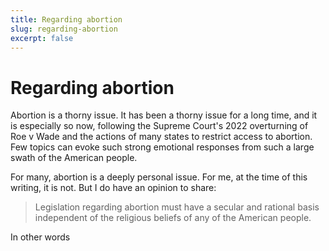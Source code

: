 ```yaml
---
title: Regarding abortion
slug: regarding-abortion
excerpt: false
---
```


# Regarding abortion

Abortion is a thorny issue. It has been a thorny issue for a long time, and it is especially so now,
following the Supreme Court's 2022 overturning of Roe v Wade and the actions of many states to
restrict access to abortion. Few topics can evoke such strong emotional responses from such a large
swath of the American people.

For many, abortion is a deeply personal issue. For me, at the time of this writing, it is not. But I
do have an opinion to share:

> Legislation regarding abortion must have a secular and rational basis independent of the religious
> beliefs of any of the American people.

In other words
